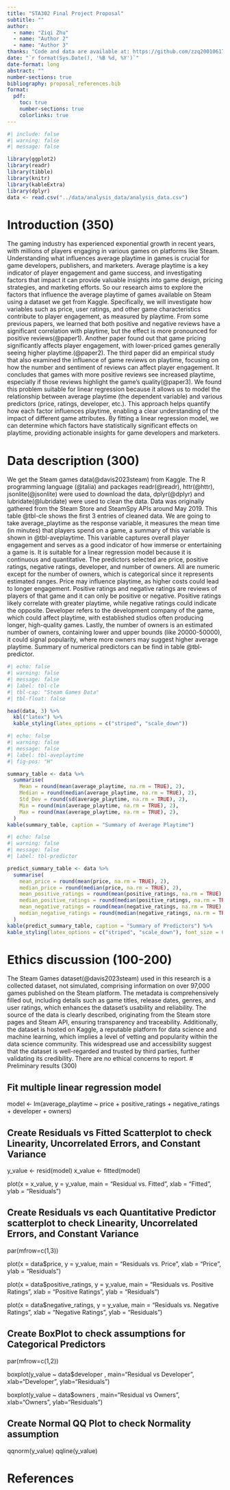 ```yaml
---
title: "STA302 Final Project Proposal"
subtitle: ""
author: 
  - name: "Ziqi Zhu"
  - name: "Author 2"
  - name: "Author 3"
thanks: "Code and data are available at: https://github.com/zzq20010617/sta302Paper"
date: "`r format(Sys.Date(), '%B %d, %Y')`"
date-format: long
abstract: ""
number-sections: true
bibliography: proposal_references.bib
format:
  pdf:
    toc: true
    number-sections: true
    colorlinks: true
---
```


```r
#| include: false
#| warning: false
#| message: false

library(ggplot2)
library(readr)
library(tibble)
library(knitr)
library(kableExtra)
library(dplyr)
data <- read.csv("../data/analysis_data/analysis_data.csv")
```

# Introduction (350)
The gaming industry has experienced exponential growth in recent years, with millions of players engaging in various games on platforms like Steam. Understanding what influences average playtime in games is crucial for game developers, publishers, and marketers. Average playtime is a key indicator of player engagement and game success, and investigating factors that impact it can provide valuable insights into game design, pricing strategies, and marketing efforts. So our research aims to explore the factors that influence the average playtime of games available on Steam using a dataset we get from Kaggle. Specifically, we will investigate how variables such as price, user ratings, and other game characteristics contribute to player engagement, as measured by playtime.
From some previous papers, we learned that both positive and negative reviews have a significant correlation with playtime, but the effect is more pronounced for positive reviews(@paper1). Another paper found out that game pricing significantly affects player engagement, with lower-priced games generally seeing higher playtime.(@paper2). The third paper did an empirical study that also examined the influence of game reviews on playtime, focusing on how the number and sentiment of reviews can affect player engagement. It concludes that games with more positive reviews see increased playtime, especially if those reviews highlight the game’s quality(@paper3).
We found this problem suitable for linear regression because it allows us to model the relationship between average playtime (the dependent variable) and various predictors (price, ratings, developer, etc.). This approach helps quantify how each factor influences playtime, enabling a clear understanding of the impact of different game attributes. By fitting a linear regression model, we can determine which factors have statistically significant effects on playtime, providing actionable insights for game developers and marketers.


# Data description (300)
We get the Steam games data(@davis2023steam) from Kaggle. The R programming language (@talia) and packages readr(@readr), httr(@httr), jsonlite(@jsonlite) were used to download the data, dplyr(@dplyr) and lubridate(@lubridate) were used to clean the data. Data was originally gathered from the Steam Store and SteamSpy APIs around May 2019. This table @tbl-cle shows the first 3 entries of cleaned data. We are going to take average_playtime as the response variable, it measures the mean time (in minutes) that players spend on a game, a summary of this variable is shown in @tbl-aveplaytime. This variable captures overall player engagement and serves as a good indicator of how immerse or entertaining a game is. It is suitable for a linear regression model because it is continuous and quantitative. The predictors selected are price, positive ratings, negative ratings, developer, and number of owners. All are numeric except for the number of owners, which is categorical since it represents estimated ranges. Price may influence playtime, as higher costs could lead to longer engagement. Positive ratings and negative ratings are reviews of players of that game and it can only be positive or negative. Positive ratings likely correlate with greater playtime, while negative ratings could indicate the opposite. Developer refers to the development company of the game, which could affect playtime, with established studios often producing longer, high-quality games. Lastly, the number of owners is an estimated number of owners, containing lower and upper bounds (like 20000-50000), it could signal popularity, where more owners may suggest higher average playtime. Summary of numerical predictors can be find in table @tbl-predictor.
```r
#| echo: false
#| warning: false
#| message: false
#| label: tbl-cle
#| tbl-cap: "Steam Games Data"
#| tbl-float: false

head(data, 3) %>% 
  kbl("latex") %>%
  kable_styling(latex_options = c("striped", "scale_down")) 
```

```r
#| echo: false
#| warning: false
#| message: false
#| label: tbl-aveplaytime
#| fig-pos: "H"

summary_table <- data %>%
  summarise(
    Mean = round(mean(average_playtime, na.rm = TRUE), 2),
    Median = round(median(average_playtime, na.rm = TRUE), 2),
    Std_Dev = round(sd(average_playtime, na.rm = TRUE), 2),
    Min = round(min(average_playtime, na.rm = TRUE), 2),
    Max = round(max(average_playtime, na.rm = TRUE), 2),
  )
kable(summary_table, caption = "Summary of Average Playtime")
```


```r
#| echo: false
#| warning: false
#| message: false
#| label: tbl-predictor

predict_summary_table <- data %>%
  summarise(
    mean_price = round(mean(price, na.rm = TRUE), 2),
    median_price = round(median(price, na.rm = TRUE), 2),
    mean_positive_ratings = round(mean(positive_ratings, na.rm = TRUE), 2),
    median_positive_ratings = round(median(positive_ratings, na.rm = TRUE), 2),
    mean_negative_ratings = round(mean(negative_ratings, na.rm = TRUE), 2),
    median_negative_ratings = round(median(negative_ratings, na.rm = TRUE), 2),
  )
kable(predict_summary_table, caption = "Summary of Predictors") %>%
kable_styling(latex_options = c("striped", "scale_down"), font_size = 6) 
```

# Ethics discussion (100-200)
The Steam Games dataset(@davis2023steam) used in this research is a collected dataset, not simulated, comprising information on over 97,000 games published on the Steam platform. The metadata is comprehensively filled out, including details such as game titles, release dates, genres, and user ratings, which enhances the dataset's usability and reliability. The source of the data is clearly described, originating from the Steam store pages and Steam API, ensuring transparency and traceability. Additionally, the dataset is hosted on Kaggle, a reputable platform for data science and machine learning, which implies a level of vetting and popularity within the data science community. This widespread use and accessibility suggest that the dataset is well-regarded and trusted by third parties, further validating its credibility. There are no ethical concerns to report.
# Preliminary results (300)

## Fit multiple linear regression model
model <- lm(average_playtime ~ price + positive_ratings + negative_ratings + developer + owners)

## Create Residuals vs Fitted Scatterplot to check Linearity, Uncorrelated Errors, and Constant Variance

y_value <- resid(model)
x_value <- fitted(model)

plot(x = x_value, y = y_value, main = "Residual vs. Fitted", xlab = "Fitted", ylab = "Residuals")


## Create Residuals vs each Quantitative Predictor scatterplot to check Linearity, Uncorrelated Errors, and Constant Variance

par(mfrow=c(1,3))

plot(x = data$price, y = y_value, main = "Residuals vs. Price", xlab = "Price", ylab = "Residuals")

plot(x = data$positive_ratings, y = y_value, main = "Residuals vs. Positive Ratings", xlab = "Positive Ratings", ylab = "Residuals")

plot(x = data$negative_ratings, y = y_value, main = "Residuals vs. Negative Ratings", xlab = "Negative Ratings", ylab = "Residuals")

## Create BoxPlot to check assumptions for Categorical Predictors

par(mfrow=c(1,2))

boxplot(y_value ~ data$developer , main="Residual vs Developer",
xlab="Developer", ylab="Residuals")

boxplot(y_value ~ data$owners , main="Residual vs Owners",
xlab="Owners", ylab="Residuals")

## Create Normal QQ Plot to check Normality assumption

qqnorm(y_value)
qqline(y_value)


\newpage

# References

